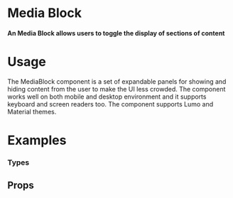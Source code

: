 
<Meta title="Atoms|Media/Media Block" component={MediaBlock} />

# Media Block

#### An Media Block allows users to toggle the display of sections of content

<Preview withToolbar>
  <Story name="Standard" decorators={[CenterDisplayGrid]}>
    <Card padding="4x" shadow="2x">
      <MediaBlock
        media={ModernExterior2}
        title="Media Block"
        description="In life you need colors. We'll put a happy little sky in here."
      />
    </Card>
  </Story>
</Preview>

# Usage

The MediaBlock component is a set of expandable panels for showing and hiding content from the user to make the UI less crowded. The component works well on both mobile and desktop environment and it supports keyboard and screen readers too. The component supports Lumo and Material themes.

# Examples

### Types

<Preview withToolbar>
  <Story name="Types">
    <CardGrid columns="3">
      <Card padding="4x">
        <MediaBlock
          media={ModernExterior2}
          title="Media Block"
          description="In life you need colors. We'll put a happy little sky in here."
        />
      </Card>
      <Card padding="4x">
        <MediaBlock
          media={StaticMap}
          title="Media Block"
          description="In life you need colors. We'll put a happy little sky in here."
        />
      </Card>
      <Card padding="4x">
        <MediaBlock
          media={Logo}
          title="Media Block"
          description="In life you need colors. We'll put a happy little sky in here."
        />
      </Card>
      <Card padding="4x">
        <MediaBlock
          media={ModernExterior2}
          mediaReverse
          title="Media Block"
          description="In life you need colors. We'll put a happy little sky in here."
        />
      </Card>
      <Card padding="4x">
        <MediaBlock
          media={StaticMap}
          mediaReverse
          title="Media Block"
          description="In life you need colors. We'll put a happy little sky in here."
        />
      </Card>
      <Card padding="4x">
        <MediaBlock
          media={Logo}
          mediaReverse
          title="Media Block"
          description="In life you need colors. We'll put a happy little sky in here."
        />
      </Card>
      <Card padding="4x">
        <MediaBlock
          media={ModernExterior2}
          mediaSquare
          title="Media Block"
          description="In life you need colors. We'll put a happy little sky in here."
        />
      </Card>
      <Card padding="4x">
        <MediaBlock
          media={StaticMap}
          mediaSquare
          title="Media Block"
          description="In life you need colors. We'll put a happy little sky in here."
        />
      </Card>
      <Card padding="4x">
        <MediaBlock
          media={Logo}
          mediaSquare
          title="Media Block"
          description="In life you need colors. We'll put a happy little sky in here."
        />
      </Card>
      <Card padding="4x">
        <MediaBlock
          media={ModernExterior2}
          mediaReverse
          mediaSquare
          title="Media Block"
          description="In life you need colors. We'll put a happy little sky in here."
        />
      </Card>
      <Card padding="4x">
        <MediaBlock
          media={StaticMap}
          mediaReverse
          mediaSquare
          title="Media Block"
          description="In life you need colors. We'll put a happy little sky in here."
        />
      </Card>
      <Card padding="4x">
        <MediaBlock
          media={Logo}
          mediaReverse
          mediaSquare
          title="Media Block"
          description="In life you need colors. We'll put a happy little sky in here."
        />
      </Card>
      <Card padding="4x">
        <MediaBlock
          media={ModernExterior2}
          mediaRound
          title="Media Block"
          description="In life you need colors. We'll put a happy little sky in here."
        />
      </Card>
      <Card padding="4x">
        <MediaBlock
          media={StaticMap}
          mediaRound
          title="Media Block"
          description="In life you need colors. We'll put a happy little sky in here."
        />
      </Card>
      <Card padding="4x">
        <MediaBlock
          media={Logo}
          mediaRound
          title="Media Block"
          description="In life you need colors. We'll put a happy little sky in here."
        />
      </Card>
      <Card padding="4x">
        <MediaBlock
          media={ModernExterior2}
          mediaRound
          mediaReverse
          title="Media Block"
          description="In life you need colors. We'll put a happy little sky in here."
        />
      </Card>
      <Card padding="4x">
        <MediaBlock
          media={StaticMap}
          mediaRound
          mediaReverse
          title="Media Block"
          description="In life you need colors. We'll put a happy little sky in here."
        />
      </Card>
      <Card padding="4x">
        <MediaBlock
          media={Logo}
          mediaRound
          mediaReverse
          title="Media Block"
          description="In life you need colors. We'll put a happy little sky in here."
        />
      </Card>
    </CardGrid>
  </Story>
</Preview>

## Props

<Props of={MediaBlock} />
